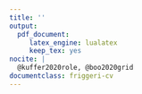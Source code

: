 ```yaml
---
title: ''
output: 
  pdf_document:
     latex_engine: lualatex
     keep_tex: yes
nocite: |
  @kuffer2020role, @boo2020grid
documentclass: friggeri-cv
---
```


```{=latex}
\header{Edith  } { Darin}
{\qquad \qquad  \qquad  \qquad Demography, Bayesian statistics and Geospatial data science}


\fcolorbox{white}{gray}{\parbox{\dimexpr\textwidth-1\fboxsep-1\fboxrule}{ . }}
\begin{aside}
\textbf{Nationality}
French
\textbf{Current home}
Oxford, UK
\textbf{Website}
Personal \href{https://edarin.github.io/thatsme/}{\scriptsize\faIcon{external-link-alt}}
~
\section{Contact}
\textbf{E-mail}
edith.darin@\\protonmail.com
~
\section{Tech repo}
\textbf{Github}
\href{https://github.com/edarin}{edarin}
\textbf{OpenStreetMap}
\href{https://www.openstreetmap.org/user/edithdarin/history#map=5/22.938/11.470}{edithdarin}
~
\section{Programming}
\textbf{OS Preferences}
Windows
GNU/Linux
\textbf{Statistical Programming}
R (+++)
Python (++)
\textbf{Reporting}
Microsoft Office
Latex
R Markdown
R Shiny
~
\section{Languages}
\textbf{French} native
\textbf{English} fluent
\textbf{German} intermediate
\textbf{Italian} intermediate
~
\end{aside}
\section{Education}
\begin{entrylist}
\entry
{2025 - \\ 2022}
{PhD in Demography}
{University of Oxford, UK}
{Topic:\textit{Estimating subnational population sizes in data-scarce contexts}. Affiliated with the Max Planck Institute for Demographic Research.}
\entry
{2019 - \\ 2018}
{MSc in Applied GIS and Remote Sensing}
{University of Southampton, UK}
{Dissertation featured in a peer-reviewed article.}
\entry
{2018 - \\ 2015}
{MSc in Statistics and Economics}
{\\Paris Graduate School of Economics, Statistics and Finance (ENSAE), France}{Semesters abroad at Humbold University and Galatasaray University.}
\entry
{2014 - \\ 2013}
{Double Bachelor's Degree in Economics and Sociology}
{\\École Normale Supérieure de Cachan, Université Paris-I-Panthéon-Sorbonne, France}
{}
\end{entrylist}
\section{Working experiences}
\begin{entrylist}
\entry
{2026 - \\ 2024}
{Population Data Scientist}
{Demographic Unit, University of Oxford, UK}
{Nowcast monthly population displacement in war-struck Ukraine.
\textit{Methods:} Curate an automatised geospatial data pipeline from web scrapping. Develop a dashboard, an API and a PostgreSQL database. Model monthly population stocks and flows from mobile phone data.}
\entry
{2024 - \\ 2018}
{Research Fellow}
{WorldPop, University of Southampton, UK}
{\textit{Until 08/21 Specialist Research Technician}\\
Building statistical models to provide up-to-date, spatially complete population count in data-scarce contexts. Predict and map population with high spatial resolution at the grid cell.   Lead modeller for filling population gaps in censuses impacted by insecurity (Burkina Faso and Mali). Lead trainer on gridded population estimation to national statistics offices. \\
\textit{Methods:} Hierarchical Bayesian modelling combining survey data with geospatial covariates. Random-forest models for producing high-resolution population estimates. Grid-based spatial sampling design for household surveys.
}
\entry{2017}{Data Scientist Intern}{mVAM, UN World Food Program, Italy}{ 
Assessing food security from remote sensing and mobile data collection. Support mission for Mali Country Office. \textit{Methods:} Machine-learning based propensity score weighting in complex survey design.}
\entry{2016}{ Data Scientist Intern}{Etalab, Governmental Task Force for OpenData, France}{\emph{OpenFisca}: French tax and benefit system micro-simulation platform. Finalist of the Open Government Partnership Hackathon. }
\end{entrylist}

\section{Grants}
\begin{entrylist}
\entry
{2021}
{Mapping refugees with high spatial resolution}
{UNHCR: \$80 000}
{Co-I for developing methods to map refugees for survey purposes.}
\entry
{2022}
{Statistical population modelling for census support}
{UNFPA: \$30 000}
{Co-I for creating a population model with Brazil Statistics Office (IBGE).}
\end{entrylist}

\clearpage

\begin{noside}
\section{Academic outcomes}
\textbf{Peer-reviewed papers}
\begin{itemize}
\item  Tackling public health data gaps through Bayesian high-resolution population estimation: A case study of Kasaï-Oriental, Democratic Republic of the Congo. Boo G, \textbf{Darin, E.}, Chamberlain HR, Hosner R, Akilimali PK, et al., \textit{PLOS Global Public Health}, 5(9): e0005072, 2025 \href{https://doi.org/10.1371/journal.pgph.0005072}{\scriptsize\faIcon{external-link-alt}}

\item How Accurate Are High Resolution Settlement Maps at Predicting Population Counts in Data Scarce Settings?  \textbf{Darin, E.}, Kashyap, R. and Leasure, D.R. \textit{Population, Space and Place}, 31: e70083., 2025 \href{https://doi.org/10.1002/psp.70083}{\scriptsize\faIcon{external-link-alt}}

\item Mapping refugee populations at high-resolution by unlocking humanitarian administrative data, \textbf{Darin, E.}; Dicko D. H.;  Galal H.; Jimenez R.M.; Park H.;  Tatem A.J.; Qader S., \textit{Journal of International Humanitarian Action}, 2024 \href{https://doi.org/10.1186/s41018-024-00157-6}{\scriptsize\faIcon{external-link-alt}}

\item Building footprint data for countries in Africa: To what extent are existing data products comparable?, Chamberlain H. R.; \textbf{Darin, E.}; Adewole A. W.; Lazar A.; Tatem A.J., \textit{Computers, Environment and Urban Systems}, 2024, 102104, \href{https://doi.org/10.1016/j.compenvurbsys.2024.102104}{\scriptsize\faIcon{external-link-alt}}
\item The Population Seen from Space: When Satellite Images Come to the Rescue of the Census, \textbf{Darin, E.}; Kuépié M.; Bassinga H, Boo G., Tatem A.J.; \textit{Population}, 2022, 77:3, \href{https://doi.org/10.3917/popu.2203.0467}{\scriptsize\faIcon{external-link-alt}}
\item High-resolution population estimation using household survey data and building footprints, Boo, G; \textbf{Darin, E.}; Leasure, D.R.; Dooley, C.A.; Chamberlain, H.R., et al, \textit{Nature Communications}, 2022, 13:1,    \href{https://www.nature.com/articles/s41467-022-29094-x}{\scriptsize\faIcon{external-link-alt}}
\item The role of earth observation in an integrated deprived area mapping "system" for low-to-middle income countries, Kuffer, M.; Thomson, D.R.; Boo, G.; Mahabir, R.; Grippa, T.; Vanhuysse, S.; Engstrom, R.; Ndugwa, R.; Makau, J.; \textbf{Darin, E}.; de Albuquerque, J.P. and Kabaria, C, \textit{Remote Sensing}, 2020, 12, 982.    \href{https://www.mdpi.com/2072-4292/12/6/982}{\scriptsize\faIcon{external-link-alt}} 
\item A grid-based sample design framework for household surveys, Boo G; \textbf{Darin E}; Thomson DR and Tatem AJ, \textit{Gates Open Research} 2020, 4:13, \href{https://gatesopenresearch.org/articles/4-13/v1}{\scriptsize\faIcon{external-link-alt}}

\end{itemize}

\textbf{R Package}
\begin{itemize}
\item wopr: An R package to query the WorldPop Open Population Repository, version 1.0.1, Leasure DR; Bondarenko M; \textbf{Darin E}; Tatem AJ, \textit{WorldPop, University of Southampton}, 2020. Maintainer: \textbf{Darin E}. \href{https://apps.worldpop.org/woprVision/}{\scriptsize\faIcon{external-link-alt}}
\end{itemize}

\textbf{Recent conferences}
\begin{itemize}
\item Oral: Unraveling the Impact of the 2023 Conflict between Israel and Hamas on Short And Mid-Term Population Internal Displacements in the Middle East, \textbf{Darin E}, \textit{European Population Conference}, 2024.
\item Oral: Assessing Satellite Imagery Performance for Population Estimation in Data-Scarce Settings: A Modeling Perspective, \textbf{Darin E}, \textit{Population Association of America}, 2024.

%\item Oral: Estimating population in data-scarce contexts: to which extent can we leverage satellite imagery, \textbf{Darin E}, \textit{British Society of Population Studies}, 2023.

%\item Oral: Counting people from space: an inquiry from a data practitioner perspective, \textbf{Darin E}, \textit{Data Justice Conference}, 2023.
% \item Oral: A bottom-up population modelling approach to complement the population and housing census, \textbf{Darin E}; Boo G; Tatem AJ, \textit{International Population Conference}, 2021. \href{https://www.researchgate.net/publication/357017300_A_bottom-up_population_modelling_approach_to_complement_the_population_and_housing_census}{\scriptsize\faIcon{external-link-alt}}
% \item Poster: How Bayesian modelling could use the Big Tech competition in producing built-up maps, \textbf{Darin E}, \textit{Bayesian methods for the social sciences}, 2022.  \href{http://dx.doi.org/10.13140/RG.2.2.15592.55040}{\scriptsize\faIcon{external-link-alt}}
% \item Poster: High-resolution population mapping and estimation in the western part of the Democratic Republic of Congo, \textbf{Darin E}; Boo G;  Leasure DL and Tatem AJ, \textit{GEOMED 2019}, 2019.  \href{https://www.researchgate.net/publication/335320708_High-resolution_population_mapping_and_estimation_in_the_western_part_of_the_Democratic_Republic_of_Congo?channel=doi&linkId=5d5e587f299bf1b97cfd0ba7&showFulltext=true}{\scriptsize\faIcon{external-link-alt}}
\end{itemize}


\textbf{Teaching}
\begin{itemize}
\item Workshop: Gridded population modelling for Summer Institutes in Computational Social Science, Covenant, Nigeria 2022, Joseph Ki-Zerbo and Norbert Zongo University, Burkina Faso 2021, Data Science Nigeria Bootcamp 2019

\item  Tutorials: Statistical population modelling for census support; \textit{WorldPop, University of Southampton}, 2021, \href{https://wpgp.github.io/bottom-up-tutorial/}{\scriptsize\faIcon{external-link-alt}}. Small area population estimates using random forest top-down disaggregation: An R tutorial;   \textit{WorldPop, University of Southampton}, 2020. \href{https://htmlpreview.github.io/?https://github.com/wpgp/top-down-tutorial/blob/master/4_tutorial.html#Suggested_Citation}{\scriptsize\faIcon{external-link-alt}}.

\item R Foundations Course for different Nigerian national agencies, 2020. Population Modelling Webinar, \textit{GRID3 Webinar Series}, 2020. \href{https://www.youtube.com/watch?v=HMFM8HzLfH8}{\scriptsize\faIcon{external-link-alt}}

\end{itemize}


\section{Awards}
\begin{itemize}
\item Three-year scholarship from the Leverhulme Centre for Demographic Research (3x32,000), 2022
\item Faculty Dean's Prize for Research, University of Southampton, 2021
\item Vice-Chancellor Award for Research Impact, University of Southampton, 2018
\item Scholarship Sarah Andrieux for Social and Economics Research (800€), 2017
\item Four-year scholarship from the École Normale supérieure de Cachan (4x15,600€), 2015
\end{itemize}
\end{noside}
```